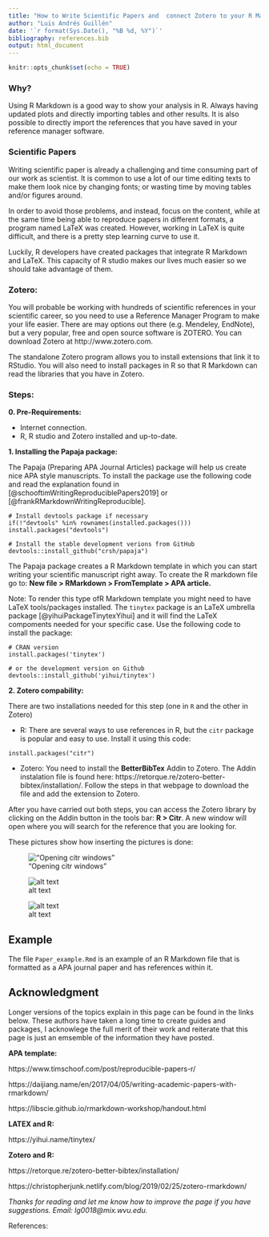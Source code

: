 ```yaml
---
title: "How to Write Scientific Papers and  connect Zotero to your R Markdown"
author: "Luis Andrés Guillén"
date: '`r format(Sys.Date(), "%B %d, %Y")`'
bibliography: references.bib
output: html_document
---
```


```r
knitr::opts_chunk$set(echo = TRUE)
```

### Why?

Using R Markdown is a good way to show your analysis in R. Always having updated plots and directly importing tables and other results. It is also possible to  directly import the references that you have saved in your reference manager software.  

### Scientific Papers 

Writing scientific paper is already a challenging and time consuming part of our work as scientist. It is common to use a lot of our time editing texts to make them look nice by changing fonts; or wasting time by moving tables and/or figures around. 

In order to avoid those problems, and instead, focus on the content, while at the same time being able to reproduce papers in different formats, a program named LaTeX was created. However, working in LaTeX is quite difficult, and there is a pretty step learning curve to use it. 

Luckily, R developers have created packages that integrate R Markdown and LaTeX. This capacity of R studio makes our lives much easier so we should take advantage of them.  

### Zotero:
You will probable be working with hundreds of scientific references in your scientific career, so you need to use a Reference Manager Program to make your life easier. There are may options out there (e.g. Mendeley, EndNote), but a very popular, free and open source software is ZOTERO. You can download Zotero at http://www.zotero.com. 

The standalone Zotero program allows you to install extensions that link it to RStudio. You will also need to install packages in R so that R Markdown can read the libraries that you have in Zotero. 

### Steps:

**0. Pre-Requirements:**

- Internet connection.
- R, R studio and Zotero installed and up-to-date. 

**1. Installing the Papaja package:**

The Papaja (Preparing APA Journal Articles) package will help us create nice APA style manuscripts.  To install the package use the following code and read the explanation found in [@schooftimWritingReproduciblePapers2019] or [@frankRMarkdownWritingReproducible].  

```
# Install devtools package if necessary
if(!"devtools" %in% rownames(installed.packages())) install.packages("devtools")

# Install the stable development verions from GitHub
devtools::install_github("crsh/papaja")
```

The Papaja package creates a R Markdown template in which you can start writing your scientific manuscript right away. To create the R markdown file go to: **New file > RMarkdown > FromTemplate > APA article.** 
  
Note: To render this type ofR Markdown template you might need to have LaTeX tools/packages installed. The `tinytex` package is an LaTeX umbrella package [@yihuiPackageTinytexYihui] and it will find the LaTeX compoments needed for your specific case. Use the following code to install the package: 

```
# CRAN version
install.packages('tinytex')

# or the development version on Github
devtools::install_github('yihui/tinytex')
```

**2. Zotero compability:** 

There are two installations needed for this step (one in `R` and the other in Zotero)

- R: There are several ways to use references in R, but the `citr` package is popular and easy to use. Install it using this code: 
```
install.packages("citr")

``` 

- Zotero: You need to install the **BetterBibTex** Addin to Zotero. The Addin instalation file is found here: https://retorque.re/zotero-better-bibtex/installation/. Follow the steps in that webpage to download the file and add the extension to Zotero. 

After you have carried out both steps, you can access the Zotero library by clicking on the Addin button in the tools bar: **R > Citr**. A new window will open where you will search for the reference that you are looking for. 

These pictures show how inserting the pictures is done:

!["Opening citr windows"](https://github.com/luisguialm/Zotero_n_R/blob/master/fig1.png)

![alt text](https://github.com/luisguialm/Zotero_n_R/master/fig2.png "Linking to Zotero")

![alt text](https://github.com/luisguialm/Zotero_n_R/master/fig3.png "Looking for specific reference")

## Example

The file `Paper_example.Rmd` is an example of an R Markdown file that is formatted as a APA journal paper and has references within it. 

## Acknowledgment

Longer versions of the topics explain in this page can be found in the links below. These authors have taken a long time to create guides and packages, I acknowlege the full merit of their work and reiterate that this page is just an emsemble of the information they have posted.  

**APA template:**

https://www.timschoof.com/post/reproducible-papers-r/

https://daijiang.name/en/2017/04/05/writing-academic-papers-with-rmarkdown/

https://libscie.github.io/rmarkdown-workshop/handout.html

**LATEX and R:**

https://yihui.name/tinytex/

**Zotero and R:**

https://retorque.re/zotero-better-bibtex/installation/

https://christopherjunk.netlify.com/blog/2019/02/25/zotero-rmarkdown/

*Thanks for reading and let me know how to improve the page if you have suggestions. Email: lg0018@mix.wvu.edu.* 

References:
